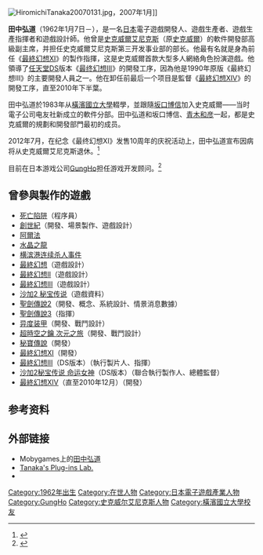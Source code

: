 {{NoteTA
| G1=Games
| G2=Square Enix
}}
[[File:HiromichiTanaka20070131.jpg|thumb]]，2007年1月]]
{{japanese|japanese=田中 弘道|kana=たなか ひろみち|romaji=Tanaka Hiromichi}}

'''田中弘道'''（1962年1月7日－），是一名[[日本人|日本]]電子遊戲開發人、遊戲生產者、遊戲生產指揮者和遊戲設計師。他曾是[[史克威爾艾尼克斯|史克威爾艾尼克斯]]（原[[史克威爾|史克威爾]]）的軟件開發部高級副主席，并担任史克威爾艾尼克斯第三开发事业部的部长。他最有名就是身為前任《[[最終幻想XI|最終幻想XI]]》的製作指揮，这是史克威爾首款大型多人網絡角色扮演遊戲。他領導了[[任天堂DS|任天堂DS]]版本《[[最終幻想III#3D重制版|最终幻想III]]》的開發工序，因為他是1990年原版《最終幻想III》的主要開發人員之一。他在卸任前最后一个项目是監督《[[最終幻想XIV|最終幻想XIV]]》的開發工序，直至2010年下半葉。

田中弘道於1983年从[[橫濱國立大學|橫濱國立大學]]輟學，並跟隨[[坂口博信|坂口博信]]加入史克威爾——当时電子公司电友社新成立的軟件分部。田中弘道和坂口博信、[[青木和彦|青木和彦]]一起，都是史克威爾的規劃和開發部門最初的成员。

2012年7月，在纪念《最终幻想XI》发售10周年的庆祝活动上，田中弘道宣布因病将从史克威爾艾尼克斯退休。<ref>{{cite web|title=最终幻想制作人田中弘道宣布因病退休|url=http://games.qq.com/a/20120625/000138.htm|publisher=腾讯游戏|accessdate=2012年6月25日|date=2012年6月25日}}</ref>

目前在日本游戏公司[[GungHo|GungHo]]担任游戏开发顾问。<ref>{{cite web|title=KPIやマネタイズを考えず，ソーシャルゲームも作らない。ガンホー独自の哲学が語られた「エンタテインメントの未来を考える会 黒川塾（参）」の模様をレポート|url=http://www.4gamer.net/games/140/G014027/20121013009/|publisher=4gamer|accessdate=2015年2月6日|date=2012年10月13日|archive-date=2019年12月2日|archive-url=https://web.archive.org/web/20191202234306/https://www.4gamer.net/games/140/G014027/20121013009/|dead-url=no}}</ref>

== 曾參與製作的遊戲 ==

* [[死亡陷阱|死亡陷阱]]（程序員）
* [[創世紀_(遊戲)|創世紀]]（開發、場景製作、遊戲設計）
* [[阿爾法_(遊戲)|阿爾法]]
* [[水晶之龍|水晶之龍]]
* [[横滨港连续杀人事件|横滨港连续杀人事件]]
* [[最終幻想|最終幻想]]（遊戲設計）
* [[最終幻想II|最終幻想II]]（遊戲設計）
* [[最終幻想III|最終幻想III]]（遊戲設計）
* [[沙加2_秘宝传说|沙加2 秘宝传说]]（遊戲資料）
* [[聖劍傳說2|聖劍傳說2]]（開發、概念、系統設計、情景消息數據）
* [[聖劍傳說3|聖劍傳說3]]（指揮）
* [[异度装甲|异度装甲]]（開發、戰鬥設計）
* [[超時空之鑰_次元之旅|超時空之鑰 次元之旅]]（開發、戰鬥設計）
* [[秘寶傳說|秘寶傳說]]（開發）
* [[最終幻想XI|最終幻想XI]]（開發）
* [[最終幻想III|最終幻想III]]（DS版本）（執行製片人、指揮）
* [[沙加2秘宝传说_命运女神|沙加2秘宝传说 命运女神]]（DS版本）（聯合執行製作人、總體監督）
* [[最終幻想XIV|最終幻想XIV]]（直至2010年12月）（開發）

== 参考资料 ==
{{reflist}}

== 外部链接 ==
{{commons category|Hiromichi Tanaka}}
* Mobygames上的[http://www.mobygames.com/developer/sheet/view/developerId,40523/ 田中弘道] {{Wayback|url=http://www.mobygames.com/developer/sheet/view/developerId,40523/ |date=20191104004740 }}
* [https://web.archive.org/web/19970606031820/http://www.alles.or.jp/~plugin/indexnone.html Tanaka's Plug-ins Lab.]
* {{twitter|tanakahiromichi}}

{{Square Enix}}

{{DEFAULTSORT:Tanaka, Hiromichi}}
[[Category:1962年出生|Category:1962年出生]]
[[Category:在世人物|Category:在世人物]]
[[Category:日本電子遊戲產業人物|Category:日本電子遊戲產業人物]]
[[Category:GungHo|Category:GungHo]]
[[Category:史克威尔艾尼克斯人物|Category:史克威尔艾尼克斯人物]]
[[Category:橫濱國立大學校友|Category:橫濱國立大學校友]]